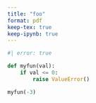 ```yaml
--- 
title: "foo"
format: pdf
keep-tex: true
keep-ipynb: true
---
```


```python
#| error: true

def myfun(val):
    if val <= 0:
        raise ValueError()

myfun(-3)
```